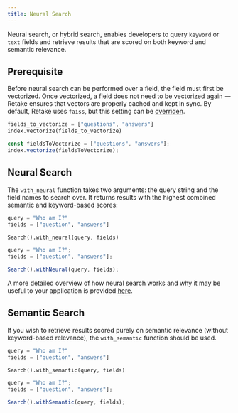 ```yaml
---
title: Neural Search
---
```


Neural search, or hybrid search, enables developers to query `keyword` or `text` fields and retrieve results that
are scored on both keyword and semantic relevance.

## Prerequisite

Before neural search can be performed over a field, the field must first be vectorized. Once vectorized,
a field does not need to be vectorized again — Retake ensures that vectors are properly cached and kept in sync.
By default, Retake uses `faiss`, but this setting can be [overriden](/python/index#vectorize).

<CodeGroup>

```python Python
fields_to_vectorize = ["questions", "answers"]
index.vectorize(fields_to_vectorize)
```

```typescript Typescript
const fieldsToVectorize = ["questions", "answers"];
index.vectorize(fieldsToVectorize);
```

</CodeGroup>

## Neural Search

The `with_neural` function takes two arguments: the query string and the field names to search over. It returns results
with the highest combined semantic and keyword-based scores:

<CodeGroup>

```python Python
query = "Who am I?"
fields = ["question", "answers"]

Search().with_neural(query, fields)
```

```typescript Typescript
query = "Who am I?";
fields = ["question", "answers"];

Search().withNeural(query, fields);
```

</CodeGroup>

A more detailed overview of how neural search works and why it may be useful to your application is provided
[here](/architecture#neural-search).

## Semantic Search

If you wish to retrieve results scored purely on semantic relevance (without keyword-based relevance), the `with_semantic`
function should be used.

<CodeGroup>

```python Python
query = "Who am I?"
fields = ["question", "answers"]

Search().with_semantic(query, fields)
```

```typescript Typescript
query = "Who am I?";
fields = ["question", "answers"];

Search().withSemantic(query, fields);
```

</CodeGroup>
